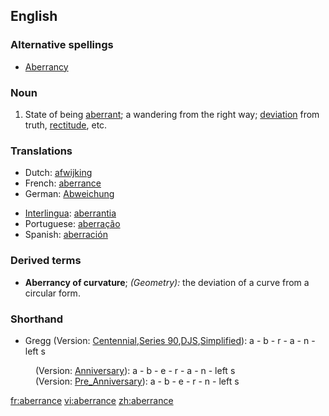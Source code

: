 ==English==

===Alternative spellings===
*[[Aberrancy]]

===Noun===
{{en-noun}}

# State of being [[aberrant]]; a wandering from the right way; [[deviation]] from truth, [[rectitude]], etc.

===Translations===
{{rfc-level|Translations at L3+ (AutoFormat would have corrected level of Translations)}}
{{trans-top|State of being aberrant; a wandering from the right way; deviation from truth, rectitude, etc.}}
*Dutch: [[afwijking]] {{f}}
*French: [[aberrance]] {{f}}
*German: [[Abweichung]] {{f}}
{{trans-mid}}
*[[Interlingua]]: [[aberrantia]]
*Portuguese: [[aberração]] {{f}}
*Spanish: [[aberración]] {{f}}
{{trans-bottom}}

===Derived terms===
*'''Aberrancy of curvature'''; ''(Geometry):'' the deviation of a curve from a circular form.

===Shorthand===

* Gregg (Version: [http://en.wikipedia.org/wiki/Gregg_Shorthand#Centennial_Gregg_Shorthand Centennial],[http://en.wikipedia.org/wiki/Gregg_Shorthand#Series_90_Gregg_Shorthand  Series 90],[http://en.wikipedia.org/wiki/Gregg_Shorthand#Diamond_Jubilee_Gregg_Shorthand  DJS],[http://en.wikipedia.org/wiki/Gregg_Shorthand#Simplified_Gregg_Shorthand Simplified]): a - b - r - a - n - left s
: (Version: [http://en.wikipedia.org/wiki/Gregg_Shorthand#Anniversary_Gregg_Shorthand Anniversary]): a - b - e - r - a - n - left s
: (Version: [http://en.wikipedia.org/wiki/Gregg_Shorthand#Pre_Anniversary_Gregg_Shorthand Pre_Anniversary]): a - b - e - r - n - left s

[[fr:aberrance]]
[[vi:aberrance]]
[[zh:aberrance]]